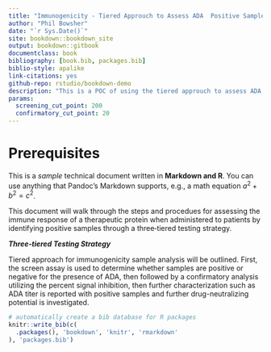 ```yaml
--- 
title: "Immunogenicity - Tiered Approuch to Assess ADA	Positive Samples"
author: "Phil Bowsher"
date: "`r Sys.Date()`"
site: bookdown::bookdown_site
output: bookdown::gitbook
documentclass: book
bibliography: [book.bib, packages.bib]
biblio-style: apalike
link-citations: yes
github-repo: rstudio/bookdown-demo
description: "This is a POC of using the tiered approuch to assess ADA	positive samples for immunogenicity analysis"
params:
  screening_cut_point: 200
  confirmatory_cut_point: 20
---
```


# Prerequisites

This is a _sample_ technical document written in **Markdown and R**. You can use anything that Pandoc's Markdown supports, e.g., a math equation $a^2 + b^2 = c^2$.

This document will walk through the steps and procedues for assessing the immune response of a therapeutic protein when administered to patients by identifying positive samples through a three‐tiered testing strategy.

_**Three‐tiered Testing Strategy**_

Tiered approach for immunogenicity sample analysis will be outlined. First, the screen assay is used to determine whether samples are positive or negative for the presence of ADA, then followed by a confirmatory analysis utilizing the percent signal inhibition, then further characterization such as ADA titer is reported with positive samples and further drug-neutralizing potential is investigated.

```r
# automatically create a bib database for R packages
knitr::write_bib(c(
  .packages(), 'bookdown', 'knitr', 'rmarkdown'
), 'packages.bib')
```
